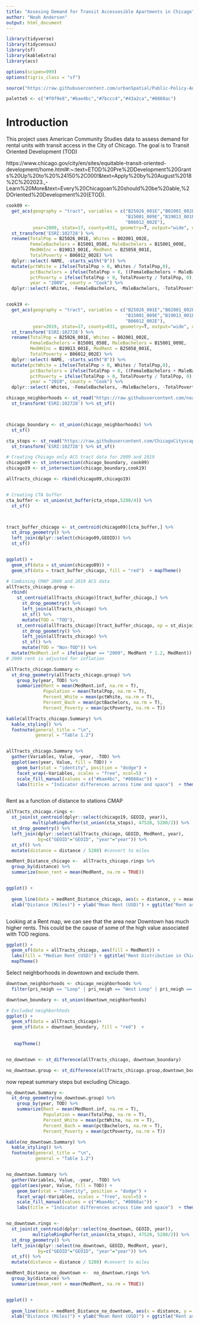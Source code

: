 ```yaml
---
title: "Assesing Demand for Transit Accessesible Apartments in Chicago"
author: "Noah Anderson"
output: html_document
---
```


```r

library(tidyverse)
library(tidycensus)
library(sf)
library(kableExtra)
library(acs)

options(scipen=999)
options(tigris_class = "sf")

source("https://raw.githubusercontent.com/urbanSpatial/Public-Policy-Analytics-Landing/master/functions.r")

palette5 <- c("#f0f9e8","#bae4bc","#7bccc4","#43a2ca","#0868ac")
```


# Introduction
This project uses American Community Studies data to assess demand for rental units with transit access in the City of Chicago. The goal is to Transit Oriented Development (TOD) 

https://www.chicago.gov/city/en/sites/equitable-transit-oriented-development/home.html#:~:text=ETOD%20Pre%2DDevelopment%20Grants%20Up%20to%20%24150%2C000!&text=Apply%20by%20August%2018%2C%202023.,-Learn%20More&text=Every%20Chicagoan%20should%20be%20able,%2DOriented%20Development%20(ETOD).

```r

cook09 <- 
  get_acs(geography = "tract", variables = c("B25026_001E","B02001_002E","B15001_050E",
                                             "B15001_009E","B19013_001E","B25058_001E",
                                             "B06012_002E"), 
          year=2009, state=17, county=031, geometry=T, output="wide", cache_table = TRUE) %>%
  st_transform('ESRI:102728') %>%
  rename(TotalPop = B25026_001E, Whites = B02001_002E,
         FemaleBachelors = B15001_050E, MaleBachelors = B15001_009E,
         MedHHInc = B19013_001E, MedRent = B25058_001E, 
         TotalPoverty = B06012_002E) %>%
  dplyr::select(-NAME, -starts_with("B")) %>%
  mutate(pctWhite = ifelse(TotalPop > 0, Whites / TotalPop,0),
         pctBachelors = ifelse(TotalPop > 0, ((FemaleBachelors + MaleBachelors) / TotalPop),0),
         pctPoverty = ifelse(TotalPop > 0, TotalPoverty / TotalPop, 0),
         year = "2009", county = "Cook") %>%
  dplyr::select(-Whites, -FemaleBachelors, -MaleBachelors, -TotalPoverty) 


cook19 <- 
  get_acs(geography = "tract", variables = c("B25026_001E","B02001_002E","B15001_050E",
                                             "B15001_009E","B19013_001E","B25058_001E",
                                             "B06012_002E"), 
          year=2019, state=17, county=031, geometry=T, output="wide", cache_table = TRUE) %>%
  st_transform('ESRI:102728') %>%
  rename(TotalPop = B25026_001E, Whites = B02001_002E,
         FemaleBachelors = B15001_050E, MaleBachelors = B15001_009E,
         MedHHInc = B19013_001E, MedRent = B25058_001E, 
         TotalPoverty = B06012_002E) %>%
  dplyr::select(-NAME, -starts_with("B")) %>%
  mutate(pctWhite = ifelse(TotalPop > 0, Whites / TotalPop,0),
         pctBachelors = ifelse(TotalPop > 0, ((FemaleBachelors + MaleBachelors) / TotalPop),0),
         pctPoverty = ifelse(TotalPop > 0, TotalPoverty / TotalPop, 0),
         year = "2019", county = "Cook") %>%
  dplyr::select(-Whites, -FemaleBachelors, -MaleBachelors, -TotalPoverty) 

```






```r
chicago_neighborhoods <- st_read("https://raw.githubusercontent.com/noahba65/chicago-TOD/main/DATA/chicago_boundary.geojson") %>%
  st_transform('ESRI:102728') %>% st_sf()



chicago_boundary <- st_union(chicago_neighborhoods) %>% 
  st_sf()

cta_stops <- st_read("https://raw.githubusercontent.com/ChicagoCityscape/gis-data/master/stations_cta/cta_entrances.geojson") %>%
  st_transform('ESRI:102728') %>% st_sf()

# Creating Chicago only ACS tract data for 2009 and 2019
chicago09 <- st_intersection(chicago_boundary, cook09)
chicago19 <- st_intersection(chicago_boundary,cook19) 

allTracts_chicago <- rbind(chicago09,chicago19)


# Creating CTA buffer
cta_buffer <- st_union(st_buffer(cta_stops,5280/4)) %>%
  st_sf()



tract_buffer_chicago <- st_centroid(chicago09)[cta_buffer,] %>%
  st_drop_geometry() %>%
  left_join(dplyr::select(chicago09,GEOID)) %>%
  st_sf()


ggplot() +
  geom_sf(data = st_union(chicago09)) +
  geom_sf(data = tract_buffer_chicago, fill = "red")  + mapTheme()

```



```r

# Combining CMAP 2009 and 2019 ACS data 
allTracts_chicago.group <- 
  rbind( 
    st_centroid(allTracts_chicago)[tract_buffer_chicago,] %>%
      st_drop_geometry() %>%
      left_join(allTracts_chicago) %>%
      st_sf() %>%
      mutate(TOD = "TOD"),
    st_centroid(allTracts_chicago)[tract_buffer_chicago, op = st_disjoint] %>%
      st_drop_geometry() %>%
      left_join(allTracts_chicago) %>%
      st_sf() %>%
      mutate(TOD = "Non-TOD")) %>%
  mutate(MedRent.inf = ifelse(year == "2009", MedRent * 1.2, MedRent)) 
# 2009 rent is adjusted for inflation 

allTracts_chicago.Summary <- 
  st_drop_geometry(allTracts_chicago.group) %>%
    group_by(year, TOD) %>%
    summarize(Rent = mean(MedRent.inf, na.rm = T),
              Population = mean(TotalPop, na.rm = T),
              Percent_White = mean(pctWhite, na.rm = T),
              Percent_Bach = mean(pctBachelors, na.rm = T),
              Percent_Poverty = mean(pctPoverty, na.rm = T))

kable(allTracts_chicago.Summary) %>%
  kable_styling() %>%
  footnote(general_title = "\n",
           general = "Table 1.2")


allTracts_chicago.Summary %>%
  gather(Variables, Value, -year, -TOD) %>%
  ggplot(aes(year, Value, fill = TOD)) +
    geom_bar(stat = "identity", position = "dodge") +
    facet_wrap(~Variables, scales = "free", ncol=5) +
    scale_fill_manual(values = c("#bae4bc", "#0868ac")) +
    labs(title = "Indicator differences across time and space")  + theme(legend.position="bottom")



```
Rent as a function of distance to stations CMAP
```r
allTracts_chicago.rings <-
  st_join(st_centroid(dplyr::select(chicago19, GEOID, year)), 
          multipleRingBuffer(st_union(cta_stops), 47520, 5280/2)) %>%
  st_drop_geometry() %>%
  left_join(dplyr::select(allTracts_chicago, GEOID, MedRent, year), 
            by=c("GEOID"="GEOID", "year"="year")) %>%
  st_sf() %>%
  mutate(distance = distance / 5280) #convert to miles

medRent_Distance_chicago <-  allTracts_chicago.rings %>%
  group_by(distance) %>%
  summarize(mean_rent = mean(MedRent, na.rm = TRUE))


ggplot() + 
  
  geom_line(data = medRent_Distance_chicago, aes(x = distance, y = mean_rent)) +
  xlab("Distance (Miles)") + ylab("Mean Rent (USD)") + ggtitle("Rent as a Function of Distance to L Stops")



```

Looking at a Rent map, we can see that the area near Downtown has much higher rents. This could be the cause of some of the high value associated with TOD regions. 
```r
ggplot() +
  geom_sf(data = allTracts_chicago, aes(fill = MedRent)) + 
  labs(fill = "Median Rent (USD)") + ggtitle("Rent Distribution in Chicago") + 
  mapTheme() 
```


Select neighborhoods in downtown and exclude them. 

```r
downtown_neighborhoods <- chicago_neighborhoods %>%
  filter(pri_neigh == "Loop" | pri_neigh == "West Loop" | pri_neigh == "River North" | pri_neigh == "Gold Coast" | pri_neigh == "Streeterville" | pri_neigh == "Lakeshore East" | pri_neigh == "South Loop"  )

downtown_boundary <- st_union(downtown_neighborhoods)

# Excluded neighborhhods
ggplot() +
  geom_sf(data = allTracts_chicago)+
  geom_sf(data = downtown_boundary, fill = "red")  + 
  
 
   mapTheme()


no_downtown <- st_difference(allTracts_chicago, downtown_boundary)

no_downtown.group <- st_difference(allTracts_chicago.group,downtown_boundary)
```

now repeat summary steps but excluding Chicago. 
```r
no_downtown.Summary <- 
  st_drop_geometry(no_downtown.group) %>%
    group_by(year, TOD) %>%
    summarize(Rent = mean(MedRent.inf, na.rm = T),
              Population = mean(TotalPop, na.rm = T),
              Percent_White = mean(pctWhite, na.rm = T),
              Percent_Bach = mean(pctBachelors, na.rm = T),
              Percent_Poverty = mean(pctPoverty, na.rm = T))

kable(no_downtown.Summary) %>%
  kable_styling() %>%
  footnote(general_title = "\n",
           general = "Table 1.2")


no_downtown.Summary %>%
  gather(Variables, Value, -year, -TOD) %>%
  ggplot(aes(year, Value, fill = TOD)) +
    geom_bar(stat = "identity", position = "dodge") +
    facet_wrap(~Variables, scales = "free", ncol=5) +
    scale_fill_manual(values = c("#bae4bc", "#0868ac")) +
    labs(title = "Indicator differences across time and space")  + theme(legend.position="bottom")



```


```r


no_downtown.rings <-
  st_join(st_centroid(dplyr::select(no_downtown, GEOID, year)), 
          multipleRingBuffer(st_union(cta_stops), 47520, 5280/2)) %>%
  st_drop_geometry() %>%
  left_join(dplyr::select(no_downtown, GEOID, MedRent, year), 
            by=c("GEOID"="GEOID", "year"="year")) %>%
  st_sf() %>%
  mutate(distance = distance / 5280) #convert to miles

medRent_Distance_no_downtown <-  no_downtown.rings %>%
  group_by(distance) %>%
  summarize(mean_rent = mean(MedRent, na.rm = TRUE))


ggplot() + 
  
  geom_line(data = medRent_Distance_no_downtown, aes(x = distance, y = mean_rent)) +
  xlab("Distance (Miles)") + ylab("Mean Rent (USD)") + ggtitle("Rent as a Function of Distance to L Stops")



```
